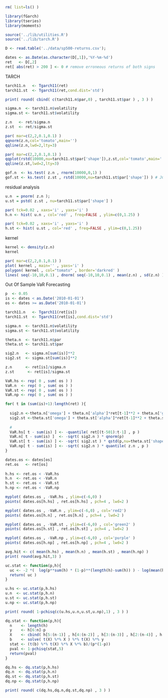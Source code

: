 
```r
rm( list=ls() )

library(fGarch)
library(tseries)
library(moments)

source('../lib/utilities.R')
source('../lib/tarch.R')
```

```r
D <- read.table('../data/sp500-returns.csv');

dates <- as.Date(as.character(D[,1]),'%Y-%m-%d')
ret   <- D[,2]
ret[ abs(ret) > 200 ] <- 0 # remove erroneous returns of both signs
```

 TARCH
```r
tarch11.n   <- Tgarch11(ret)
tarch11.st  <- Tgarch11(ret,cond.dist='std')

print( round( cbind( c(tarch11.n$par,0) , tarch11.st$par ) , 3 ) )

sigma.n  <- tarch11.n$volatility
sigma.st <- tarch11.st$volatility

z.n   <- ret/sigma.n
z.st  <- ret/sigma.st

par( mar=c(2,2,0.1,0.1) )
qqnorm(z.n,col='tomato',main='')
qqline(z.n,lwd=2,lty=3)

par( mar=c(2,2,0.1,0.1) )
qqplot(rstd(10000,nu=tarch11.st$par['shape']),z.st,col='tomato',main='')
qqline(z.st,lwd=2,lty=3)

gof.n  <- ks.test( z.n , rnorm(10000,0,1) )
gof.st <- ks.test( z.st , rstd(10000,nu=tarch11.st$par['shape']) ) # JC: same comment as above
```

 residual analysis
```r
u.n  = pnorm( z.n );
u.st = pstd( z.st , nu=tarch11.st$par['shape'] )

par( tck=0.02 , xaxs='i' , yaxs='i' )
h.n <- hist( u.n , col='red' , freq=FALSE , ylim=c(0,1.25) )

par( tck=0.02 , xaxs='i' , yaxs='i' )
h.st <- hist( u.st , col='red' , freq=FALSE , ylim=c(0,1.25))
```

 kernel
```r
kernel <- density(z.n)
kernel

par( mar=c(2,2,0.1,0.1) )
plot( kernel , main='' , yaxs='i' )
polygon( kernel , col="tomato" , border='darkred' )
lines( seq(-10,10,0.1) , dnorm( seq(-10,10,0.1) , mean(z.n) , sd(z.n) ) , col='darkblue' ,lwd=4)  
```

 Out Of Sample VaR Forecasting
```r
p  <- 0.05
is <- dates < as.Date('2010-01-01')
os <- dates >= as.Date('2010-01-01')

tarch11.n   <- Tgarch11(ret[is])
tarch11.st  <- Tgarch11(ret[is],cond.dist='std')

sigma.n  <- tarch11.n$volatility
sigma.st <- tarch11.st$volatility

theta.n  <- tarch11.n$par
theta.st <- tarch11.st$par

sig2.n   <- sigma.n[sum(is)]**2
sig2.st  <- sigma.st[sum(is)]**2

z.n      <- ret[is]/sigma.n
z.st      <- ret[is]/sigma.st  

VaR.hs <- rep( 0 , sum( os ) )
VaR.n  <- rep( 0 , sum( os ) )
VaR.st <- rep( 0 , sum( os ) )
VaR.np <- rep( 0 , sum( os ) ) 

for( t in (sum(is)+1):length(ret) ){
    
  sig2.n <-theta.n['omega'] + theta.n['alpha']*ret[t-1]**2 + theta.n['gam1']*ret[t-1]**2 * (ret[t-1]<0) + theta.n['beta']*sig2.n
  sig2.st <-theta.st['omega'] + theta.st['alpha']*ret[t-1]**2 + theta.st['gam1']*ret[t-1]**2 * (ret[t-1]<0) + theta.st['beta']*sig2.st
  
  #
  VaR.hs[ t - sum(is) ] <- -quantile( ret[(t-501):t-1] , p )
  VaR.n[ t - sum(is) ]  <- -sqrt( sig2.n ) * qnorm(p)
  VaR.st[ t - sum(is) ] <- -sqrt( sig2.st ) * qstd(p,nu=theta.st['shape']) # J
  VaR.np[ t - sum(is) ] <- -sqrt( sig2.n ) * quantile( z.n , p )
}

dates.os <- dates[os]
ret.os   <- ret[os]
 
h.hs <- ret.os < -VaR.hs
h.n  <- ret.os < -VaR.n
h.st <- ret.os < -VaR.st
h.np <- ret.os < -VaR.np

myplot( dates.os , -VaR.hs , ylim=c(-6,0) )
points( dates.os[h.hs] , ret.os[h.hs] , pch=4 , lwd=2 )

myplot( dates.os , -VaR.n , ylim=c(-6,0) , col='red2')
points( dates.os[h.n] , ret.os[h.n] , pch=4 , lwd=2 )

myplot( dates.os , -VaR.st , ylim=c(-6,0) , col='green2' )
points( dates.os[h.st] , ret.os[h.st] , pch=4 , lwd=2 )

myplot( dates.os , -VaR.np , ylim=c(-6,0) , col='purple' )
points( dates.os[h.np] , ret.os[h.np] , pch=4 , lwd=2 )

```

```r
avg.hit <- c( mean(h.hs) , mean(h.n) , mean(h.st) , mean(h.np) ) 
print( round(avg.hit,3) )

uc.stat <- function(p,h){   
  uc <- -2 *(  log(p**sum(h) * (1-p)**(length(h)-sum(h)) ) - log(mean(h)**sum(h) * (1-mean(h))**(length(h)-sum(h)) ) )
  return( uc )
}

u.hs <- uc.stat(p,h.hs)
u.n  <- uc.stat(p,h.n)
u.st <- uc.stat(p,h.st)
u.np <- uc.stat(p,h.np)

print( round( 1-pchisq(c(u.hs,u.n,u.st,u.np),1) , 3 ) )

dq.stat <- function(p,h){  
  n    <- length(h)
  y    <- h[6:n]-p
  X    <- cbind( h[5:(n-1)] , h[4:(n-2)] , h[3:(n-3)] , h[2:(n-4)] , h[1:(n-5)] )
  b    <- solve( t(X) %*% X ) %*% t(X) %*% y
  stat <- (t(b) %*% t(X) %*% X %*% b)/(p*(1-p))
  pval <- 1-pchisq(stat,5)
  return(pval)
}

dq.hs <- dq.stat(p,h.hs)
dq.n  <- dq.stat(p,h.n)
dq.st <- dq.stat(p,h.st)
dq.np <- dq.stat(p,h.np)

print( round( c(dq.hs,dq.n,dq.st,dq.np) , 3 ) ) 
```
